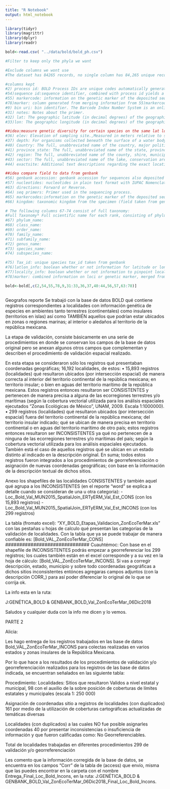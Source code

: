 ```yaml
---
title: "R Notebook"
output: html_notebook
---
```


```r
library(tidyr)
library(magrittr)
library(dplyr)
library(readr)

bold<-read.csv( "../data/bold/bold_ph.csv")

```

```r
#Filter to keep only the phyla we want

#Exclude columns we wont use
#The dataset has 84265 records, no single column has 84,265 unique records but when combining, when imported from the previous script an additional column with row names is included. column 2(process id), and column 54(sequence id) it results in 84265 unique ids, also column 2 (process id) and column 55(markercode)

#columns kept
#2) process id: BOLD Process IDs are unique codes automatically generated for each new record added to a project. They serve to connect specimen information, such as taxonomy, collection data and images, to the DNA barcode sequence for that specimen. BOLD Process IDs consist of a standard format including the project code and sequential numbers, followed by the year the record was added to the database. For example, the first record uploaded to project PROJ in 2012 would be assigned BOLD Process ID PROJ001-12 . This format ensures BOLD Process IDs are always unique in the system, as well as identifying the year the record was uploaded and the original project it was uploaded to.
#54)sequence id:sequence identifier, combined with process id yields a unique identifier for all records in database
#55) markercode: information on the genetic marker of the deposited sequence
#78)marker: column generated from merging information from 55)markercode and 65)markercodes
#9) bin uri: bin identifier. The Barcode Index Number System is an online framework that clusters barcode sequences algorithmically, generating a web page for each cluster. Since clusters show high concordance with species, this system can be used to verify species identifications as well as document diversity when taxonomic information is lacking. 
#31) notes: Notes about the primer.
#32) lat: The geographic latitude (in decimal degrees) of the geographic center of a location.
#33)lon: The geographic longitude (in decimal degrees) of the geographic center of a location.

##idea:measure genetic diversity for certain species on the same lat lon range along an elevation depth gradiente
#36) elev: Elevation of sampling site.,Measured in meters relative to sea level.,Negative values indicate a position below sea level
#37) depth: For organisms collected beneath the surface of a water body.,Measured in meters below surface of water
#40) Country: The full, unabbreviated name of the country, major political unit, or ocean in which the organism was collected.
#41) province_state: The full, unabbreviated name of the state, province, territory, or prefecture (i.e., the next smallest political region below Country) in which the organism was collected.
#42) region: The full, unabbreviated name of the county, shire, municipality, or park (i.e., the next smallest political region below province/state) in which the organism was collected.
#43) sector: The full, unabbreviated name of the lake, conservation area or sector of park in which the organism was collected.
#44) exactsite: Additional text descriptions regarding the exact location of the collection site relative to a geographic or biologically relevant landmark.

##idea compare field to data from genbank
#56) genbank accession: genbank accession for sequences also deposited in genbank
#57) nucleotides: nucleotides in plain text format with IUPAC Nomenclature for the record's sequence
#63) directions: Forward or Reverse.
#64) seq primers: Primer used in the sequencing process.
#65) markercodes:information on the genetic marker of the deposited sequence
#66) kingdom: taxonomic kingdom from the specimen (field taken from genbank database)

# The following columns 67-74 consist of full taxonomy:
#Full Taxonomy* Full scientific name for each rank, consisting of phylum*, class, order, family, subfamily (optional), genus, and species. Interim names may be used up to family level. Interim names should contain non- Linnean characters such as numbers, punctuation and/or extra capitalization. Taxonomists are encouraged to append interim names with initials. (example: Bos sp. 1KHR)
#67) phylum_name:
#68) class_name:
#69) order_name:
#70) family_name:
#71) subfamily_name:
#72) genus_name:
#73) species_name:
#74) subspecies_name:

#75) Tax_id: unique species tax_id taken from genbank
#76)latlon_info: boolean whether or not information for latitude or longitude exists
#77)locality_info: boolean whether or not information to pinpoint locality exists
#78)marker: combined information on loci or genetic marker, merged from markercode and markercodes

bold<-bold[,c(2,54,55,78,9,31:33,36,37,40:44,56,57,63:78)]

```


```r

```


Geografos reporte 
Se trabajó con la base de datos BOLD qué contiene registros correspondientes a localidades con información genética de especies en ambientes tanto terrestres (continentales) como insulares (territorios en islas) así como TAMBIÉN aquellos que podrían estar ubicados en zonas o regiones marinas; al interior o aledaños al territorio de la república mexicana.

La etapa de validación, consiste básicamente en una serie de procedimientos en donde se conservan los campos de la base de datos original pero se anexan algunos otros campos que complementan y describen el procedimiento de validación espacial realizado.

En esta etapa se consideraron sólo los registros qué presentaban coordenadas geográficas; 16,192 localidades, de estos:
•       15,893  registros (localidades) qué resultaron ubicados (por intersección espacial) de manera correcta al interior del territorio continental de la república mexicana; en territorio insular; o bien en aguas del territorio marítimo de la república mexicana. Estos registros entonces resultaron ser CONSISTENTES y pertenecen de manera precisa a alguna de las ecorregiones terrestres y/o marítimas (según la cobertura vectorial utilizada para los análisis espaciales ejecutados “Zonas Ecológicas de México”, UNAM, 2009. Escala 1:1000000).
•       299  registros (localidades) qué resultaron ubicados (por intersección espacial) fuera del territorio continental de la república mexicana; del territorio insular indicado; qué se ubican de manera precisa en territorio continental o en aguas del territorio marítimo de otro país; estos registros entonces resultaron ser INCONSISTENTES ya qué no pertenecen de a ninguna de las ecorregiones terrestres y/o marítimas del país; según la cobertura vectorial utilizada para los análisis espaciales ejecutados. También está el caso de aquellos registros qué se ubican en un estado distinto al indicado en la descripción original. En suma; todos estos registros fueron integrados a los procedimientos de georreferenciación o asignación de nuevas coordenadas geográficas; con base en la información de la descripción textual de dichos sitios.

Anexo los shapefiles de las localidades CONSISTENTES y también aquel qué agrupa a los INCONSISTENTES (en el reporte "word" se explica a detalle cuando se consideran de una u otra categoria):
- Loc_Bold_Val_MUN2015_SpatialJoin_ERTyERM_Val_Est_CONS (con los 15,893 registros)
- Loc_Bold_Val_MUN2015_SpatialJoin_ERTyERM_Val_Est_INCONS (con los 299 registros)

La tabla (fromato excel): "XY_BOLD_Etapas_Validacion_ZonEcoTerMar.xls" con las pestañas u hojas de calculo qué presentan las categorias de la validación de localidades. Con la tabla que ya se puede trabajar de manera confiable es: [Bold_VAL_ZonEcoTerMar_CONS]
##############################
Cuauhtémoc:
Con base en el shapefile de INCONSISTENTES podrás empezar a georreferenciar los 299 registros; los cuales también están en el excel corresponde y a su vez en la hoja de cálculo: [Bold_VAL_ZonEcoTerMar_INCONS]. Sí vas a corregir descripción, estado, municipio y sobre todo coordenadas geográficas a dichos sitios inconsistentes entónces agregaras campos adjuntos (con la descripción CORR_) para así poder diferenciar lo original de lo que se corrija ok.

La info esta en la ruta:

J:\USUARIOS\CONABIO\CARB\AMastretta\DIVERSIDAD GENÉTICA_BOLD & GENBANK\ENTREGA_BOLD_Val_ZonEcoTerMar_06Dic2018

Saludos y cualquier duda con la info me dicen y lo vemos.

PARTE 2 

Alicia:

 

Les hago entrega de los registros trabajados en las base de datos Bold_VAL_ZonEcoTerMar_INCONS  para colectas realizadas en varios estados y zonas insulares de la República Mexicana.



Por lo que hace a los resultados de los procedimientos de validación y/o georreferenciación realizados para los registros de las base de datos indicada, se encuentran señalados en las siguiente tabla:

 





Procedimiento:                                                            Localidades:
Sitios que resultaron Validos a nivel estatal y municipal,                     98
con el auxilio de la sobre posición de coberturas de límites estatales 
y municipales (escala 1: 250 000)



Asignación de coordenadas sitio a registros de localidades (con duplicados)   161
por medio de la utilización de coberturas cartográficas actualizadas 
de temáticas diversas



Localidades (con duplicados) a las cuales NO fue posible asignarles coordenadas   40
por presentar inconsistencias o insuficiencia de información y que fueron 
calificadas como: No Georreferenciables.



Total de localidades trabajadas en diferentes procedimientos                   299
de validación y/o georreferenciación



Les comento que la información corregida de la base de datos, se encuentra en los campos "Corr" de la tabla de (access) que envío, misma que las puedes encontrar en la carpeta con el nombre Entrega_Final_Loc_Bold_Incons, en la ruta: J:\USUARIOS\CONABIO\CARB\AMastretta\DIVERSIDAD GENÉTICA_BOLD & GENBANK\ENTREGA_BOLD_Val_ZonEcoTerMar_06Dic2018\Entrega_Final_Loc_Bold_Incons.
